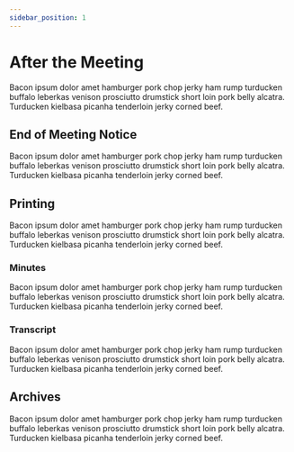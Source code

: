 ```yaml
---
sidebar_position: 1
---
```



# After the Meeting

Bacon ipsum dolor amet hamburger pork chop jerky ham rump turducken buffalo leberkas venison prosciutto drumstick short loin pork belly alcatra. Turducken kielbasa picanha tenderloin jerky corned beef.

## End of Meeting Notice

Bacon ipsum dolor amet hamburger pork chop jerky ham rump turducken buffalo leberkas venison prosciutto drumstick short loin pork belly alcatra. Turducken kielbasa picanha tenderloin jerky corned beef.

## Printing

Bacon ipsum dolor amet hamburger pork chop jerky ham rump turducken buffalo leberkas venison prosciutto drumstick short loin pork belly alcatra. Turducken kielbasa picanha tenderloin jerky corned beef.

### Minutes

Bacon ipsum dolor amet hamburger pork chop jerky ham rump turducken buffalo leberkas venison prosciutto drumstick short loin pork belly alcatra. Turducken kielbasa picanha tenderloin jerky corned beef.

### Transcript

Bacon ipsum dolor amet hamburger pork chop jerky ham rump turducken buffalo leberkas venison prosciutto drumstick short loin pork belly alcatra. Turducken kielbasa picanha tenderloin jerky corned beef.

## Archives

Bacon ipsum dolor amet hamburger pork chop jerky ham rump turducken buffalo leberkas venison prosciutto drumstick short loin pork belly alcatra. Turducken kielbasa picanha tenderloin jerky corned beef.
